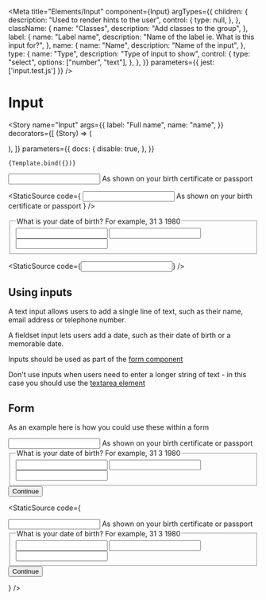 
<Meta
    title="Elements/Input"
    component={Input}
    argTypes={{
        children: {
            description: "Used to render hints to the user",
            control: {
                type: null,
            },
        },
        className: {
            name: "Classes",
            description: "Add classes to the group",
        },
        label: {
            name: "Label name",
            description: "Name of the label ie. What is this input for?",
        },
        name: {
            name: "Name",
            description: "Name of the input",
        },
        type: {
            name: "Type",
            description: "Type of input to show",
            control: {
                type: "select",
                options: ["number", "text"],
            },
        },
    }}
    parameters={{
        jest: ['input.test.js']
    }}
/>


# Input

<Story
    name="Input"
    args={{
        label: "Full name",
        name: "name",
    }}
    decorators={[
        (Story) => (
            <form className="form">
                <Story />
            </form>
        ),
    ]}
    parameters={{
        docs: {
            disable: true,
        },
    }}
>
    {Template.bind({})}
</Story>

<Canvas>
    <form className="form">
        <Input label="Full name" name="name">
            <span className="form-hint">
                As shown on your birth certificate or passport
            </span>
        </Input>
    </form>
</Canvas>

<StaticSource
    code={
        <Input label="Full name" name="name">
            <span className="form-hint">
                As shown on your birth certificate or passport
            </span>
        </Input>
    }
/>

<Canvas>
    <form className="form">
        <div className="group">
            <fieldset>
                <legend>
                    <span className="form-hint">
                        What is your date of birth?
                    </span>
                    <span className="form-hint">For example, 31 3 1980</span>
                </legend>
                <Input className="day" label="Day" name="day" type="number" />
                <Input
                    className="month"
                    label="Month"
                    name="month"
                    type="number"
                />
                <Input
                    className="year"
                    label="Year"
                    name="year"
                    type="number"
                />
            </fieldset>
        </div>
    </form>
</Canvas>

<StaticSource
    code={<Input className="day" label="Day" name="day" type="number" />}
/>

<ArgsTable of={Input} />

## Using inputs

A text input allows users to add a single line of text, such as their name, email address or telephone number.

A fieldset input lets users add a date, such as their date of birth or a memorable date.

Inputs should be used as part of the <a href="form">form component</a>

Don't use inputs when users need to enter a longer string of text - in this case you should use the <a href="textarea">textarea element</a>

## Form

As an example here is how you could use these within a form

<Canvas>
    <form className="form">
        <Input label="Full name" name="name">
            <span className="form-hint">
                As shown on your birth certificate or passport
            </span>
        </Input>
        <div className="group">
            <fieldset>
                <legend>
                    <span className="form-hint">
                        What is your date of birth?
                    </span>
                    <span className="form-hint">For example, 31 3 1980</span>
                </legend>
                <Input className="day" label="Day" name="day" type="number" />
                <Input
                    className="month"
                    label="Month"
                    name="month"
                    type="number"
                />
                <Input
                    className="year"
                    label="Year"
                    name="year"
                    type="number"
                />
            </fieldset>
        </div>
        <Button type="submit">Continue</Button>
    </form>
</Canvas>

<StaticSource
    code={
        <form className="form">
            <Input label="Full name" name="name">
                <span className="form-hint">
                    As shown on your birth certificate or passport
                </span>
            </Input>
            <div className="group">
                <fieldset>
                    <legend>
                        <span className="form-hint">
                            What is your date of birth?
                        </span>
                        <span className="form-hint">For example, 31 3 1980</span>
                    </legend>
                    <Input className="day" label="Day" name="day" type="number" />
                    <Input className="month" label="Month"  name="month" type="number" />
                    <Input className="year" label="Year" name="year" type="number" />
                </fieldset>
            </div>
            <Button type="submit">Continue</Button>
        </form>
    }
/>
